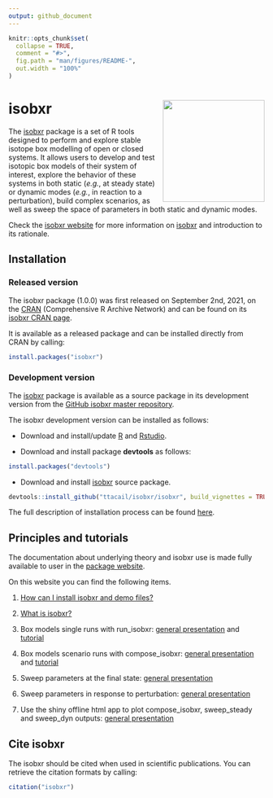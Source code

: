 ```yaml
---
output: github_document
---
```


<!-- README.md is generated from README.Rmd. Please edit that file -->

```r
knitr::opts_chunk$set(
  collapse = TRUE,
  comment = "#>",
  fig.path = "man/figures/README-",
  out.width = "100%"
)
```

# isobxr <img src="man/figures/README-logo.png" align="right" height="200px" />

<!-- badges: start -->

<!-- [![CRAN RStudio mirror downloads](https://cranlogs.r-pkg.org/badges/grand-total/isobxr?color=blue)](https://r-pkg.org/pkg/isobxr) -->

<!-- badges: end -->


The [isobxr](https://ttacail.github.io/isobxr_web/) package is a set of R tools designed to perform and explore stable isotope box
modelling of open or closed systems.
It allows users to develop and test isotopic box models of their system of interest, explore the behavior of these systems
in both static (*e.g.*, at steady state) or dynamic modes (*e.g.*, in reaction to a perturbation), build complex scenarios, 
as well as sweep the space of parameters in both static and dynamic modes.

Check the [isobxr website](https://ttacail.github.io/isobxr_web/) for more information on [isobxr](https://ttacail.github.io/isobxr_web/) and introduction to its rationale. 

## Installation

<!-- START copy/pasted from isobxr_website install instructions -->

### Released version

The isobxr package (1.0.0) was first released on September 2nd, 2021, on the [CRAN](https://cran.r-project.org/) (Comprehensive R Archive Network) 
and can be found on its [isobxr CRAN page](https://cran.r-project.org/web/packages/isobxr/index.html). 

It is available as a released package and can be installed directly from CRAN by calling:

```r
install.packages("isobxr")
```

### Development version

The [isobxr](https://ttacail.github.io/isobxr/) package is available as a source package in its development version
from the [GitHub isobxr master repository](https://github.com/ttacail/isobxr).

The isobxr development version can be installed as follows:

* Download and install/update [R](https://cran.r-project.org/) and 
[Rstudio](https://rstudio.com/products/rstudio/download/).

* Download and install package **devtools** as follows:

```r
install.packages("devtools")
```

* Download and install [isobxr](https://ttacail.github.io/isobxr/) source package.

```r
devtools::install_github("ttacail/isobxr/isobxr", build_vignettes = TRUE) # FALSE if no pandoc/Rstudio 
```

<!-- END copy/pasted from isobxr_website install instructions -->

The full description of installation process can be found [here](https://ttacail.github.io/isobxr_web/vgn_01_Installation.html).

## Principles and tutorials

<!-- START copy/pasted from isobxr_website index page -->

The documentation about underlying theory and isobxr use is made fully available to user in the [package website](https://ttacail.github.io/isobxr_web/index.html).

On this website you can find the following items.

1. [How can I install isobxr and demo files?](https://ttacail.github.io/isobxr_web/vgn_01_Installation.html)

2. [What is isobxr?](https://ttacail.github.io/isobxr_web/vgn_02_General_presentation.html)

3. Box models single runs with run_isobxr: [general presentation](https://ttacail.github.io/isobxr_web/vgn_03_Run_isobxr_presentation.html) and [tutorial](https://ttacail.github.io/isobxr_web/vgn_04_Run_isobxr_tutorial.html)

4. Box models scenario runs with compose_isobxr: [general presentation](https://ttacail.github.io/isobxr_web/vgn_05_compose_isobxr.html)  and [tutorial](https://ttacail.github.io/isobxr_web/vgn_06_compose_isobxr_tutorial.html)

5. Sweep parameters at the final state: [general presentation](https://ttacail.github.io/isobxr_web/vgn_07_sweep_steady.html)

6. Sweep parameters in response to perturbation: [general presentation](https://ttacail.github.io/isobxr_web/vgn_08_sweep_dyn.html)

7. Use the shiny offline html app to plot compose_isobxr, sweep_steady and sweep_dyn outputs: [general presentation](https://ttacail.github.io/isobxr_web/vgn_09_runShinyPlots.html)

<!-- END copy/pasted from isobxr_website index page -->


## Cite isobxr

The isobxr should be cited when used in scientific publications. 
You can retrieve the citation formats by calling:

```r
citation("isobxr")
```




